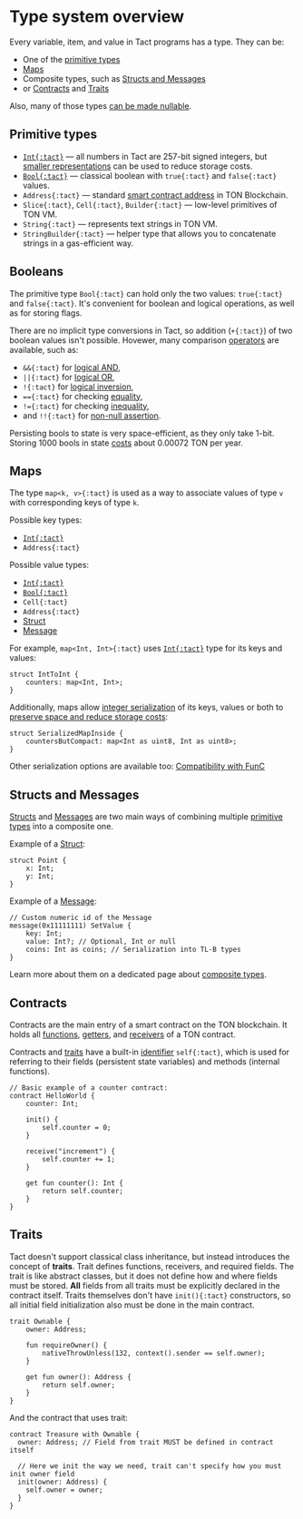 # Type system overview


Every variable, item, and value in Tact programs has a type. They can be:

* One of the [primitive types](#primitive-types)
* [Maps](#maps)
* Composite types, such as [Structs and Messages](#structs-and-messages)
* or [Contracts](#contracts) and [Traits](#traits)

Also, many of those types [can be made nullable](/book/composite-types#optionals).

## Primitive types

* [`Int{:tact}`][int] — all numbers in Tact are $257$-bit signed integers, but [smaller representations](/book/integers#serialization) can be used to reduce storage costs.
* [`Bool{:tact}`](#booleans) — classical boolean with `true{:tact}` and `false{:tact}` values.
* `Address{:tact}` — standard [smart contract address](https://docs.ton.org/learn/overviews/addresses#address-of-smart-contract) in TON Blockchain.
* `Slice{:tact}`, `Cell{:tact}`, `Builder{:tact}` — low-level primitives of TON VM.
* `String{:tact}` — represents text strings in TON VM.
* `StringBuilder{:tact}` — helper type that allows you to concatenate strings in a gas-efficient way.

## Booleans

The primitive type `Bool{:tact}` can hold only the two values: `true{:tact}` and `false{:tact}`. It's convenient for boolean and logical operations, as well as for storing flags.

There are no implicit type conversions in Tact, so addition (`+{:tact}`) of two boolean values isn't possible. Hovewer, many comparison [operators](/book/statements#operators) are available, such as:

* `&&{:tact}` for [logical AND](/book/operators#binary-logical-and),
* `||{:tact}` for [logical OR](/book/operators#binary-logical-or),
* `!{:tact}` for [logical inversion](/book/operators#unary-inverse),
* `=={:tact}` for checking [equality](/book/operators#binary-equal),
* `!={:tact}` for checking [inequality](/book/operators#binary-not-equal),
* and `!!{:tact}` for [non-null assertion](/book/composite-types#optionals).

Persisting bools to state is very space-efficient, as they only take 1-bit. Storing 1000 bools in state [costs](https://ton.org/docs/develop/smart-contracts/fees#how-to-calculate-fees) about $0.00072$ TON per year.

## Maps

The type `map<k, v>{:tact}` is used as a way to associate values of type `v` with corresponding keys of type `k`.

Possible key types:

* [`Int{:tact}`][int]
* `Address{:tact}`

Possible value types:

* [`Int{:tact}`][int]
* [`Bool{:tact}`](#booleans)
* `Cell{:tact}`
* `Address{:tact}`
* [Struct](#structs-and-messages)
* [Message](#structs-and-messages)

For example, `map<Int, Int>{:tact}` uses [`Int{:tact}`][int] type for its keys and values:

```tact
struct IntToInt {
    counters: map<Int, Int>;
}
```

Additionally, maps allow [integer serialization](/book/integers#serialization-types) of its keys, values or both to [preserve space and reduce storage costs](/book/integers#serialization):

```tact
struct SerializedMapInside {
    countersButCompact: map<Int as uint8, Int as uint8>;
}
```

<Callout>

  Other serialization options are available too: [Compatibility with FunC](/book/func#convert-serialization)

</Callout>

[int]: /book/integers

## Structs and Messages

[Structs][structs] and [Messages][messages] are two main ways of combining multiple [primitive types](#primitive-types) into a composite one.

Example of a [Struct][structs]:

```tact
struct Point {
    x: Int;
    y: Int;
}
```

Example of a [Message][messages]:

```tact
// Custom numeric id of the Message
message(0x11111111) SetValue {
    key: Int;
    value: Int?; // Optional, Int or null
    coins: Int as coins; // Serialization into TL-B types
}
```

Learn more about them on a dedicated page about [composite types](/book/composite-types).

[structs]: /book/composite-types#structs
[messages]: /book/composite-types#messages

## Contracts

Contracts are the main entry of a smart contract on the TON blockchain. It holds all [functions](/book/functions), [getters](/book/functions#getter-functions), and [receivers](/book/functions#receiver-functions) of a TON contract.

Contracts and [traits](#traits) have a built-in [identifier](/book/expressions#identifiers) `self{:tact}`, which is used for referring to their fields (persistent state variables) and methods (internal functions).

```tact
// Basic example of a counter contract:
contract HelloWorld {
    counter: Int;

    init() {
        self.counter = 0;
    }

    receive("increment") {
        self.counter += 1;
    }

    get fun counter(): Int {
        return self.counter;
    }
}
```

## Traits

Tact doesn't support classical class inheritance, but instead introduces the concept of **traits**. Trait defines functions, receivers, and required fields. The trait is like abstract classes, but it does not define how and where fields must be stored. **All** fields from all traits must be explicitly declared in the contract itself. Traits themselves don't have `init(){:tact}` constructors, so all initial field initialization also must be done in the main contract.

```tact
trait Ownable {
    owner: Address;

    fun requireOwner() {
        nativeThrowUnless(132, context().sender == self.owner);
    }

    get fun owner(): Address {
        return self.owner;
    }
}
```

And the contract that uses trait:

```tact
contract Treasure with Ownable {
  owner: Address; // Field from trait MUST be defined in contract itself

  // Here we init the way we need, trait can't specify how you must init owner field
  init(owner: Address) {
    self.owner = owner;
  }
}
```